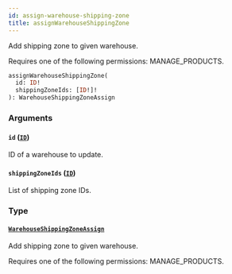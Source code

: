 ```yaml
---
id: assign-warehouse-shipping-zone
title: assignWarehouseShippingZone
---
```


Add shipping zone to given warehouse.

Requires one of the following permissions: MANAGE_PRODUCTS.

```graphql
assignWarehouseShippingZone(
  id: ID!
  shippingZoneIds: [ID!]!
): WarehouseShippingZoneAssign
```

### Arguments

#### `id` ([`ID`](../../../developer/api-reference/scalars/id))

ID of a warehouse to update.

#### `shippingZoneIds` ([`ID`](../../../developer/api-reference/scalars/id))

List of shipping zone IDs.

### Type

#### [`WarehouseShippingZoneAssign`](../../../developer/api-reference/objects/warehouse-shipping-zone-assign)

Add shipping zone to given warehouse.

Requires one of the following permissions: MANAGE_PRODUCTS.
